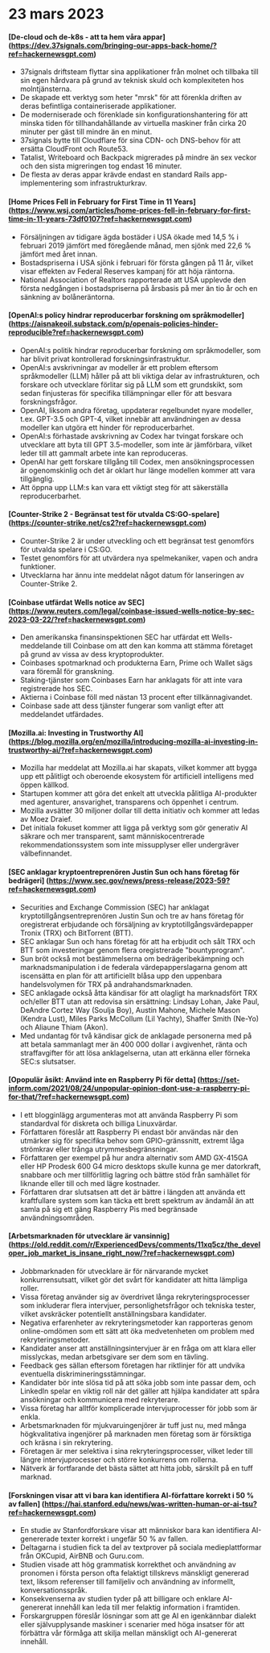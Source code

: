 
<Steps>

# 23 mars 2023

#### [De-cloud och de-k8s - att ta hem våra appar] (https://dev.37signals.com/bringing-our-apps-back-home/?ref=hackernewsgpt.com)

- 37signals driftsteam flyttar sina applikationer från molnet och tillbaka till sin egen hårdvara på grund av teknisk skuld och komplexiteten hos molntjänsterna.
- De skapade ett verktyg som heter "mrsk" för att förenkla driften av deras befintliga containeriserade applikationer.
- De moderniserade och förenklade sin konfigurationshantering för att minska tiden för tillhandahållande av virtuella maskiner från cirka 20 minuter per gäst till mindre än en minut.
- 37signals bytte till Cloudflare för sina CDN- och DNS-behov för att ersätta CloudFront och Route53.
- Tatalist, Writeboard och Backpack migrerades på mindre än sex veckor och den sista migreringen tog endast 16 minuter.
- De flesta av deras appar krävde endast en standard Rails app-implementering som infrastrukturkrav.

#### [Home Prices Fell in February for First Time in 11 Years] (https://www.wsj.com/articles/home-prices-fell-in-february-for-first-time-in-11-years-73df0107?ref=hackernewsgpt.com)

- Försäljningen av tidigare ägda bostäder i USA ökade med 14,5 % i februari 2019 jämfört med föregående månad, men sjönk med 22,6 % jämfört med året innan.
- Bostadspriserna i USA sjönk i februari för första gången på 11 år, vilket visar effekten av Federal Reserves kampanj för att höja räntorna.
- National Association of Realtors rapporterade att USA upplevde den första nedgången i bostadspriserna på årsbasis på mer än tio år och en sänkning av bolåneräntorna.

#### [OpenAI:s policy hindrar reproducerbar forskning om språkmodeller] (https://aisnakeoil.substack.com/p/openais-policies-hinder-reproducible?ref=hackernewsgpt.com)

- OpenAI:s politik hindrar reproducerbar forskning om språkmodeller, som har blivit privat kontrollerad forskningsinfrastruktur.
- OpenAI:s avskrivningar av modeller är ett problem eftersom språkmodeller (LLM) håller på att bli viktiga delar av infrastrukturen, och forskare och utvecklare förlitar sig på LLM som ett grundskikt, som sedan finjusteras för specifika tillämpningar eller för att besvara forskningsfrågor.
- OpenAI, liksom andra företag, uppdaterar regelbundet nyare modeller, t.ex. GPT-3.5 och GPT-4, vilket innebär att användningen av dessa modeller kan utgöra ett hinder för reproducerbarhet.
- OpenAI:s förhastade avskrivning av Codex har tvingat forskare och utvecklare att byta till GPT 3.5-modeller, som inte är jämförbara, vilket leder till att gammalt arbete inte kan reproduceras.
- OpenAI har gett forskare tillgång till Codex, men ansökningsprocessen är ogenomskinlig och det är oklart hur länge modellen kommer att vara tillgänglig.
- Att öppna upp LLM:s kan vara ett viktigt steg för att säkerställa reproducerbarhet.

#### [Counter-Strike 2 - Begränsat test för utvalda CS:GO-spelare] (https://counter-strike.net/cs2?ref=hackernewsgpt.com)

- Counter-Strike 2 är under utveckling och ett begränsat test genomförs för utvalda spelare i CS:GO.
- Testet genomförs för att utvärdera nya spelmekaniker, vapen och andra funktioner.
- Utvecklarna har ännu inte meddelat något datum för lanseringen av Counter-Strike 2.

#### [Coinbase utfärdat Wells notice av SEC] (https://www.reuters.com/legal/coinbase-issued-wells-notice-by-sec-2023-03-22/?ref=hackernewsgpt.com)

- Den amerikanska finansinspektionen SEC har utfärdat ett Wells-meddelande till Coinbase om att den kan komma att stämma företaget på grund av vissa av dess kryptoprodukter.
- Coinbases spotmarknad och produkterna Earn, Prime och Wallet sägs vara föremål för granskning.
- Staking-tjänster som Coinbases Earn har anklagats för att inte vara registrerade hos SEC.
- Aktierna i Coinbase föll med nästan 13 procent efter tillkännagivandet.
- Coinbase sade att dess tjänster fungerar som vanligt efter att meddelandet utfärdades.

#### [Mozilla.ai: Investing in Trustworthy AI] (https://blog.mozilla.org/en/mozilla/introducing-mozilla-ai-investing-in-trustworthy-ai/?ref=hackernewsgpt.com)

- Mozilla har meddelat att Mozilla.ai har skapats, vilket kommer att bygga upp ett pålitligt och oberoende ekosystem för artificiell intelligens med öppen källkod.
- Startupen kommer att göra det enkelt att utveckla pålitliga AI-produkter med agenturer, ansvarighet, transparens och öppenhet i centrum.
- Mozilla avsätter 30 miljoner dollar till detta initiativ och kommer att ledas av Moez Draief.
- Det initiala fokuset kommer att ligga på verktyg som gör generativ AI säkrare och mer transparent, samt människocentrerade rekommendationssystem som inte missupplyser eller undergräver välbefinnandet.

#### [SEC anklagar kryptoentreprenören Justin Sun och hans företag för bedrägeri] (https://www.sec.gov/news/press-release/2023-59?ref=hackernewsgpt.com)

- Securities and Exchange Commission (SEC) har anklagat kryptotillgångsentreprenören Justin Sun och tre av hans företag för oregistrerat erbjudande och försäljning av kryptotillgångsvärdepapper Tronix (TRX) och BitTorrent (BTT).
- SEC anklagar Sun och hans företag för att ha erbjudit och sålt TRX och BTT som investeringar genom flera oregistrerade "bountyprogram".
- Sun bröt också mot bestämmelserna om bedrägeribekämpning och marknadsmanipulation i de federala värdepapperslagarna genom att iscensätta en plan för att artificiellt blåsa upp den uppenbara handelsvolymen för TRX på andrahandsmarknaden.
- SEC anklagade också åtta kändisar för att olagligt ha marknadsfört TRX och/eller BTT utan att redovisa sin ersättning: Lindsay Lohan, Jake Paul, DeAndre Cortez Way (Soulja Boy), Austin Mahone, Michele Mason (Kendra Lust), Miles Parks McCollum (Lil Yachty), Shaffer Smith (Ne-Yo) och Aliaune Thiam (Akon).
- Med undantag för två kändisar gick de anklagade personerna med på att betala sammanlagt mer än 400 000 dollar i avgivenhet, ränta och straffavgifter för att lösa anklagelserna, utan att erkänna eller förneka SEC:s slutsatser.

#### [Opopulär åsikt: Använd inte en Raspberry Pi för detta] (https://set-inform.com/2021/08/24/unpopular-opinion-dont-use-a-raspberry-pi-for-that/?ref=hackernewsgpt.com)

- I ett blogginlägg argumenteras mot att använda Raspberry Pi som standardval för diskreta och billiga Linuxvärdar.
- Författaren föreslår att Raspberry Pi endast bör användas när den utmärker sig för specifika behov som GPIO-gränssnitt, extremt låga strömkrav eller trånga utrymmesbegränsningar.
- Författaren ger exempel på hur andra alternativ som AMD GX-415GA eller HP Prodesk 600 G4 micro desktops skulle kunna ge mer datorkraft, snabbare och mer tillförlitlig lagring och bättre stöd från samhället för liknande eller till och med lägre kostnader.
- Författaren drar slutsatsen att det är bättre i längden att använda ett kraftfullare system som kan täcka ett brett spektrum av ändamål än att samla på sig ett gäng Raspberry Pis med begränsade användningsområden.

#### [Arbetsmarknaden för utvecklare är vansinnig] (https://old.reddit.com/r/ExperiencedDevs/comments/11xq5cz/the_developer_job_market_is_insane_right_now/?ref=hackernewsgpt.com)

- Jobbmarknaden för utvecklare är för närvarande mycket konkurrensutsatt, vilket gör det svårt för kandidater att hitta lämpliga roller.
- Vissa företag använder sig av överdrivet långa rekryteringsprocesser som inkluderar flera intervjuer, personlighetsfrågor och tekniska tester, vilket avskräcker potentiellt anställningsbara kandidater.
- Negativa erfarenheter av rekryteringsmetoder kan rapporteras genom online-omdömen som ett sätt att öka medvetenheten om problem med rekryteringsmetoder.
- Kandidater anser att anställningsintervjuer är en fråga om att klara eller misslyckas, medan arbetsgivare ser dem som en tävling.
- Feedback ges sällan eftersom företagen har riktlinjer för att undvika eventuella diskrimineringsstämningar.
- Kandidater bör inte slösa tid på att söka jobb som inte passar dem, och LinkedIn spelar en viktig roll när det gäller att hjälpa kandidater att spåra ansökningar och kommunicera med rekryterare.
- Vissa företag har alltför komplicerade intervjuprocesser för jobb som är enkla.
- Arbetsmarknaden för mjukvaruingenjörer är tuff just nu, med många högkvalitativa ingenjörer på marknaden men företag som är försiktiga och kräsna i sin rekrytering.
- Företagen är mer selektiva i sina rekryteringsprocesser, vilket leder till längre intervjuprocesser och större konkurrens om rollerna.
- Nätverk är fortfarande det bästa sättet att hitta jobb, särskilt på en tuff marknad.

#### [Forskningen visar att vi bara kan identifiera AI-författare korrekt i 50 % av fallen] (https://hai.stanford.edu/news/was-written-human-or-ai-tsu?ref=hackernewsgpt.com)

- En studie av Stanfordforskare visar att människor bara kan identifiera AI-genererade texter korrekt i ungefär 50 % av fallen.
- Deltagarna i studien fick ta del av textprover på sociala medieplattformar från OKCupid, AirBNB och Guru.com.
- Studien visade att hög grammatisk korrekthet och användning av pronomen i första person ofta felaktigt tillskrevs mänskligt genererad text, liksom referenser till familjeliv och användning av informellt, konversationsspråk.
- Konsekvenserna av studien tyder på att billigare och enklare AI-genererat innehåll kan leda till mer felaktig information i framtiden.
- Forskargruppen föreslår lösningar som att ge AI en igenkännbar dialekt eller självupplysande maskiner i scenarier med höga insatser för att förbättra vår förmåga att skilja mellan mänskligt och AI-genererat innehåll.

</Steps>
